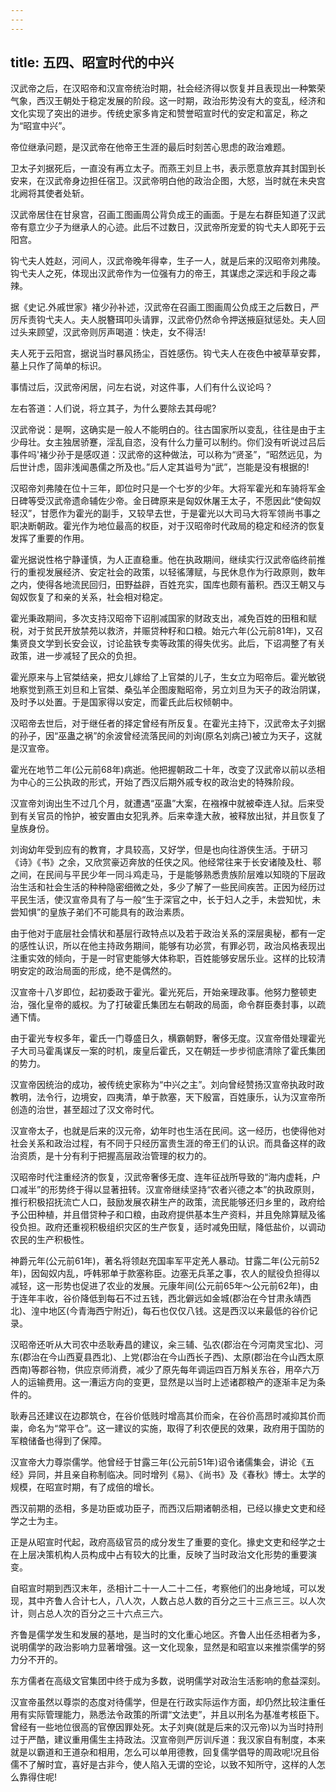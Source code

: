 ```yaml
---
---
---
```

title: 五四、昭宣时代的中兴
---



汉武帝之后，在汉昭帝和汉宣帝统治时期，社会经济得以恢复并且表现出一种繁荣气象，西汉王朝处于稳定发展的阶段。这一时期，政治形势没有大的变乱，经济和文化实现了突出的进步。传统史家多肯定和赞誉昭宣时代的安定和富足，称之为“昭宣中兴”。

帝位继承问题，是汉武帝在他帝王生涯的最后时刻苦心思虑的政治难题。

卫太子刘据死后，一直没有再立太子。而燕王刘旦上书，表示愿意放弃其封国到长安来，在汉武帝身边担任宿卫。汉武帝明白他的政治企图，大怒，当时就在未央宫北阙将其使者处斩。

汉武帝居住在甘泉宫，召画工图画周公背负成王的画面。于是左右群臣知道了汉武帝有意立少子为继承人的心迹。此后不过数日，汉武帝所宠爱的钩弋夫人即死于云阳宫。

钩弋夫人姓赵，河间人，汉武帝晚年得幸，生子一人，就是后来的汉昭帝刘弗陵。钩弋夫人之死，体现出汉武帝作为一位强有力的帝王，其谋虑之深远和手段之毒辣。

据《史记.外戚世家》褚少孙补述，汉武帝在召画工图画周公负成王之后数日，严厉斥责钩弋夫人。夫人脱簪珥叩头请罪，汉武帝仍然命令押送掖庭狱惩处。夫人回过头来顾望，汉武帝则厉声喝道：快走，女不得活!

夫人死于云阳宫，据说当时暴风扬尘，百姓感伤。钩弋夫人在夜色中被草草安葬，墓上只作了简单的标识。

事情过后，汉武帝闲居，问左右说，对这件事，人们有什么议论吗？

左右答道：人们说，将立其子，为什么要除去其母呢?

汉武帝说：是啊，这确实是一般人不能明白的。往古国家所以变乱，往往是由于主少母壮。女主独居骄蹇，淫乱自恣，没有什么力量可以制约。你们没有听说过吕后事件吗'褚少孙于是感叹道：汉武帝的这种做法，可以称为“贤圣”，“昭然远见，为后世计虑，固非浅闻愚儒之所及也。”后人定其谥号为“武”，岂能是没有根据的!

汉昭帝刘弗陵在位十三年，即位时只是一个七岁的少年。大将军霍光和车骑将军金日碑等受汉武帝遗命辅佐少帝。金日碑原来是匈奴休屠王太子，不愿因此“使匈奴轻汉”，甘愿作为霍光的副手，又较早去世，于是霍光以大司马大将军领尚书事之职决断朝政。霍光作为地位最高的权臣，对于汉昭帝时代政局的稳定和经济的恢复发挥了重要的作用。

霍光据说性格宁静谨慎，为人正直稳重。他在执政期间，继续实行汉武帝临终前推行的重视发展经济、安定社会的政策，以轻徭薄赋，与民休息作为行政原则，数年之内，使得各地流民回归，田野益辟，百姓充实，国库也颇有蓄积。西汉王朝又与匈奴恢复了和亲的关系，社会相对稳定。

霍光秉政期间，多次支持汉昭帝下诏削减国家的财政支出，减免百姓的田租和赋税，对于贫民开放禁苑以救济，并赈贷种籽和口粮。始元六年(公元前81年)，又召集贤良文学到长安会议，讨论盐铁专卖等政策的得失优劣。此后，下诏凋整了有关政策，进一步减轻了民众的负担。

霍光原来与上官桀结亲，把女儿嫁给了上官桀的儿子，生女立为昭帝后。霍光敏锐地察觉到燕王刘旦和上官桀、桑弘羊企图废黜昭帝，另立刘旦为天子的政治阴谋，及时予以处置。于是国家得以安定，而霍氏此后权倾朝中。

汉昭帝去世后，对于继任者的择定曾经有所反复。在霍光主持下，汉武帝太子刘据的孙子，因“巫蛊之祸”的余波曾经流落民间的刘询(原名刘病己)被立为天子，这就是汉宣帝。

霍光在地节二年(公元前68年)病逝。他把握朝政二十年，改变了汉武帝以前以丞相为中心的三公执政的形式，开始了西汉后期外戚专权的政治史的特殊阶段。

汉宣帝刘询出生不过几个月，就遭遇“巫蛊”大案，在襁褓中就被牵连人狱。后来受到有关官员的怜护，被安置由女犯乳养。后来幸逢大赦，被释放出狱，并且恢复了皇族身份。

刘询幼年受到应有的教育，才具较高，又好学，但是也向往游侠生活。于研习《诗》《书》之余，又欣赏豪迈奔放的任侠之风。他经常往来于长安诸陵及杜、鄠之间，在民间与平民少年一同斗鸡走马，于是能够熟悉贵族阶层难以知晓的下层政治生活和社会生活的种种隐密细微之处，多少了解了一些民间疾苦。正因为经历过平民生活，使汉宣帝具有了与一般“生于深官之中，长于妇人之手，未尝知忧，未尝知惧”的皇族子弟们不可能具有的政治素质。

由于他对于底层社会情状和基层行政特点以及若于政治关系的深层奥秘，都有一定的感性认识，所以在他主持政务期间，能够有功必赏，有罪必罚，政治风格表现出注重实效的倾向，于是一时官吏能够大体称职，百姓能够安居乐业。这样的比较清明安定的政治局面的形成，绝不是偶然的。

汉宣帝十八岁即位，起初委政于霍光。霍光死后，开始亲理政事。他努力整顿吏治，强化皇帝的威权。为了打破霍氏集团左右朝政的局面，命令群臣奏封事，以疏通下情。

由于霍光专权多年，霍氏一门尊盛日久，横霸朝野，奢侈无度。汉宣帝借处理霍光子大司马霍禹谋反一案的时机，废皇后霍氏，又在朝廷一步步彻底清除了霍氏集团的势力。

汉宣帝因统治的成功，被传统史家称为“中兴之主”。刘向曾经赞扬汉宣帝执政时政教明，法令行，边境安，四夷清，单于款塞，天下殷富，百姓康乐，认为汉宣帝所创造的治世，甚至超过了汉文帝时代。

汉宣帝太子，也就是后来的汉元帝，幼年时也生活在民间。这一经历，也使得他对社会关系和政治过程，有不同于只经历富贵生涯的帝王们的认识。而具备这样的政治资质，是十分有利于把握高层政治管理的权力的。

汉昭帝时代注重经济的恢复，汉武帝奢侈无度、连年征战所导致的“海内虚耗，户口减半”的形势终于得以显著扭转。汉宣帝继续坚持“农者兴德之本”的执政原则，推行积极招抚流亡人口，鼓励发展农耕生产的政策，流民能够还归乡里的，政府给予公田种植，并且借贷种子和口粮，由政府提供基本生产资料，并且免除算赋及徭役负担。政府还重视积极组织灾区的生产恢复，适时减免田赋，降低盐价，以调动农民的生产积极性。

神爵元年(公元前61年)，著名将领赵充国率军平定羌人暴动。甘露二年(公元前52年)，因匈奴内乱，呼韩邪单于款塞称臣。边塞无兵革之事，农人的赋役负担得以减轻，这一形势也促进了农业的发展。元康年间(公元前65年～公元前62年)，由于连年丰收，谷价降低到每石不过五钱，西北僻远如金城(郡治在今甘肃永靖西北)、湟中地区(今青海西宁附近)，每石也仅仅八钱。这是西汉以来最低的谷价记录。

汉昭帝还听从大司农中丞耿寿昌的建议，籴三辅、弘农(郡治在今河南灵宝北)、河东(郡治在今山西夏县西北)、上党(郡治在今山西长子西)、太原(郡治在今山西太原西南)等郡谷物，供应京师消费，减少了原先每年调运四百万斛关东谷，用卒六万人的运输费用。这一漕运方向的变更，显然是以当时上述诸郡粮产的逐渐丰足为条件的。

耿寿吕还建议在边郡筑仓，在谷价低贱时增高其价而籴，在谷价高昂时减抑其价而粜，命名为“常平仓”。这一建议的实施，取得了利农便民的效果，政府用于国防的军粮储备也得到了保障。

汉宣帝大力尊崇儒学。他曾经于甘露三年(公元前51年)诏令诸儒集会，讲论《五经》异同，并且亲自称制临决。同时增列《易》、《尚书》及《春秋》博士。太学的规模，在昭宣时期，有了成倍的增长。

西汉前期的丞相，多是功臣或功臣子，而西汉后期诸朝丞相，已经以掾史文吏和经学之士为主。

正是从昭宣时代起，政府高级官员的成分发生了重要的变化。掾史文吏和经学之士在上层决策机构人员构成中占有较大的比重，反映了当时政治文化形势的重要演变。

自昭宣时期到西汉末年，丞相计二十一人二十二任，考察他们的出身地域，可以发现，其中齐鲁人合计七人，八人次，人数占总人数的百分之三十三点三三。以人次计，则占总人次的百分之三十六点三六。

齐鲁是儒学发生和发展的基地，是当时的文化重心地区。齐鲁人出任丞相者为多，说明儒学的政治影响力显著增强。这一文化现象，显然是和昭宣以来推崇儒学的努力分不开的。

东方儒者在高级文官集团中终于成为多数，说明儒学对政治生活影响的愈益深刻。

汉宣帝虽然以尊崇的态度对待儒学，但是在行政实际运作方面，却仍然比较注重任用有实际管理能力，熟悉法令政策的所谓“文法吏”，并且以刑名为基准考核臣下。曾经有一些地位很高的官僚因罪处死。太子刘奭(就是后来的汉元帝)以为当时持刑过于严酷，建议重用儒生主持政法。汉宣帝则严厉训斥道：我汉家自有制度，本来就是以霸道和王道杂和相用，怎么可以单用德教，回复儒学倡导的周政呢!况且俗儒不了解时宜，喜好是古非今，使人陷入无谓的空论，以致不知所守，这样的人怎么靠得住呢!